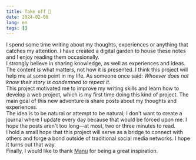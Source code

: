 ```yaml
---
title: Take off 🚀
date: 2024-02-08
lang: en
tags: []
---
```


I spend some time writing about my thoughts, experiences or anything that catches my attention. I have created a digital garden to house these notes and I enjoy reading them occasionally.
<br />
I strongly believe in sharing knowledge, as well as experiences and ideas. The content is what matters, not how it is presented. I think this project will help me at some point in my life. As someone once said: _Whoever does not know their story is condemned to repeat it_.
<br />
This project motivated me to improve my writing skills and learn how to develop a web project, which is my first time doing this kind of project. The main goal of this new adventure is share posts about my thoughts and experiences.
<br />
The idea is to be natural or attempt to be natural; I don't want to create a journal where I update every day because that would be forced upon me. I hope the posts aren't too long—at most, two or three minutes to read.
<br />
I hold a small hope that this project will serve as a bridge to connect with others and forge a bond outside of traditional social media networks. I hope it turns out that way.
<br />
Finally, I would like to thank [Manu](https://manuelmoreale.com) for being a great inspiration.
		
